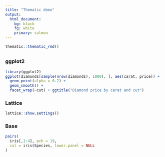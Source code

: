```yaml
---
title: "Thematic demo"
output: 
  html_document:
    bg: black
    fg: white
    primary: salmon
---
```


```r
thematic::thematic_rmd()
```

## {.tabset .tabset-pills}

### ggplot2 

```r
library(ggplot2)
ggplot(diamonds[sample(nrow(diamonds), 1000), ], aes(carat, price)) +
  geom_point(alpha = 0.2) +
  geom_smooth() +
  facet_wrap(~cut) + ggtitle("Diamond price by carat and cut")
```

### Lattice 

```r
lattice::show.settings()
```

### Base

```r
pairs(
  iris[,1:4], pch = 19, 
  col = iris$Species, lower.panel = NULL
)
```
